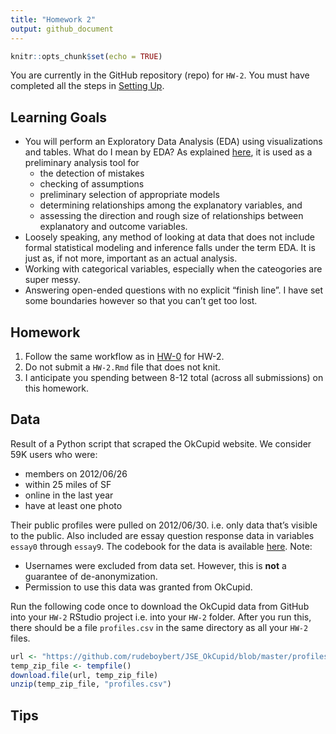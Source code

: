 ```yaml
---
title: "Homework 2"
output: github_document
---
```


```r
knitr::opts_chunk$set(echo = TRUE)
```


You are currently in the GitHub repository (repo) for `HW-2`. You must have
completed all the steps in [Setting 
Up](https://rudeboybert.github.io/MATH216/jekyll/update/2016/09/12/getting-started.html).





## Learning Goals

* You will perform an Exploratory Data Analysis (EDA) using visualizations and
tables. What do I mean by EDA? As explained
[here](http://www.stat.cmu.edu/~hseltman/309/Book/chapter4.pdf), it is used as a
preliminary analysis tool for
    + the detection of mistakes
    + checking of assumptions
    + preliminary selection of appropriate models
    + determining relationships among the explanatory variables, and
    + assessing the direction and rough size of relationships between
    explanatory and outcome variables.
* Loosely speaking, any method of looking at data that does not include formal 
statistical modeling and inference falls under the term EDA. It is just as, if
not more, important as an actual analysis.
* Working with categorical variables, especially when the cateogories are super
messy.
* Answering open-ended questions with no explicit "finish line". I have set some
boundaries however so that you can't get too lost.




## Homework

1. Follow the same workflow as in <a target="_blank" class="page-link"
href="https://github.com/2016-09-Middlebury-Data-Science/HW-0#homework">HW-0</a>
for HW-2.
1. Do not submit a `HW-2.Rmd` file that does not knit.
1. I anticipate you spending between 8-12 total (across all submissions) on this 
homework.





## Data

Result of a Python script that scraped the OkCupid website.  We consider 59K
users who were:

* members on 2012/06/26
* within 25 miles of SF
* online in the last year
* have at least one photo

Their public profiles were pulled on 2012/06/30.  i.e. only data that’s visible 
to the public. Also included are essay question response data in variables 
`essay0` through `essay9`. The codebook for the data is available 
[here](https://github.com/rudeboybert/JSE_OkCupid/blob/master/okcupid_codebook.txt).
Note:

* Usernames were excluded from data set. However, this is **not** a guarantee of de-anonymization.
* Permission to use this data was granted from OkCupid.

Run the following code once to download the OkCupid data from GitHub into your 
`HW-2` RStudio project i.e. into your `HW-2` folder. After you run this, there 
should be a file `profiles.csv` in the same directory as all your `HW-2` files.

```r
url <- "https://github.com/rudeboybert/JSE_OkCupid/blob/master/profiles.csv.zip?raw=true"
temp_zip_file <- tempfile()
download.file(url, temp_zip_file)
unzip(temp_zip_file, "profiles.csv")
```





## Tips
